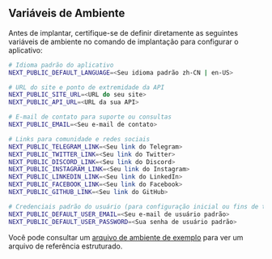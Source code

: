 ## Variáveis de Ambiente

Antes de implantar, certifique-se de definir diretamente as seguintes variáveis de ambiente no comando de implantação para configurar o aplicativo:

```bash
# Idioma padrão do aplicativo
NEXT_PUBLIC_DEFAULT_LANGUAGE=<Seu idioma padrão zh-CN | en-US>

# URL do site e ponto de extremidade da API
NEXT_PUBLIC_SITE_URL=<URL do seu site>
NEXT_PUBLIC_API_URL=<URL da sua API>

# E-mail de contato para suporte ou consultas
NEXT_PUBLIC_EMAIL=<Seu e-mail de contato>

# Links para comunidade e redes sociais
NEXT_PUBLIC_TELEGRAM_LINK=<Seu link do Telegram>
NEXT_PUBLIC_TWITTER_LINK=<Seu link do Twitter>
NEXT_PUBLIC_DISCORD_LINK=<Seu link do Discord>
NEXT_PUBLIC_INSTAGRAM_LINK=<Seu link do Instagram>
NEXT_PUBLIC_LINKEDIN_LINK=<Seu link do LinkedIn>
NEXT_PUBLIC_FACEBOOK_LINK=<Seu link do Facebook>
NEXT_PUBLIC_GITHUB_LINK=<Seu link do GitHub>

# Credenciais padrão do usuário (para configuração inicial ou fins de teste)
NEXT_PUBLIC_DEFAULT_USER_EMAIL=<Seu e-mail de usuário padrão>
NEXT_PUBLIC_DEFAULT_USER_PASSWORD=<Sua senha de usuário padrão>
```

Você pode consultar um [arquivo de ambiente de exemplo](https://github.com/perfect-panel/ppanel-web/blob/main/apps/user/.env.template) para ver um arquivo de referência estruturado.



<Giscus />

